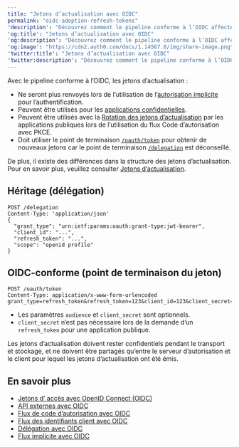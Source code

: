 ---
title: "Jetons d’actualisation avec OIDC"
permalink: "oidc-adoption-refresh-tokens"
'description': "Découvrez comment le pipeline conforme à l’OIDC affecte votre utilisation des jetons d’actualisation."
'og:title': "Jetons d’actualisation avec OIDC"
'og:description': "Découvrez comment le pipeline conforme à l’OIDC affecte votre utilisation des jetons d’actualisation."
'og:image': "https://cdn2.auth0.com/docs/1.14567.0/img/share-image.png"
'twitter:title': "Jetons d’actualisation avec OIDC"
'twitter:description': "Découvrez comment le pipeline conforme à l’OIDC affecte votre utilisation des jetons d’actualisation."
---

Avec le pipeline conforme à l’OIDC, les jetons d’actualisation :

* Ne seront plus renvoyés lors de l’utilisation de l’[autorisation implicite](/docs/fr-ca/get-started/authentication-and-authorization-flow/implicit-flow-with-form-post) pour l’authentification.
* Peuvent être utilisés pour les [applications confidentielles](/docs/fr-ca/get-started/applications/confidential-and-public-applications).
* Peuvent être utilisés avec la [Rotation des jetons d’actualisation](/docs/fr-ca/secure/tokens/refresh-tokens/refresh-token-rotation) par les applications publiques lors de l’utilisation du flux Code d’autorisation avec PKCE.
* Doit utiliser le point de terminaison [`/oauth/token`](/docs/fr-ca/api/authentication#refresh-token) pour obtenir de nouveaux jetons car le point de terminaison [`/delegation`](/docs/fr-ca/api/authentication#delegation) est déconseillé.

De plus, il existe des différences dans la structure des jetons d’actualisation. Pour en savoir plus, veuillez consulter [Jetons d’actualisation](/docs/fr-ca/secure/tokens/refresh-tokens).

## Héritage (délégation)

``` lines
POST /delegation
Content-Type: 'application/json'
{
  "grant_type": "urn:ietf:params:oauth:grant-type:jwt-bearer",
  "client_id": "...",
  "refresh_token": "...",
  "scope": "openid profile"
}
```

## OIDC-conforme (point de terminaison du jeton)

``` lines
POST /oauth/token
Content-Type: application/x-www-form-urlencoded
grant_type=refresh_token&refresh_token=123&client_id=123&client_secret=123&scope=openid+profile&audience=https%3A%2F%2Fapi.example.com
```

* Les paramètres `audience` et `client_secret` sont optionnels.
* `client_secret` n’est pas nécessaire lors de la demande d’un `refresh_token` pour une application publique.

<Warning>

Les jetons d’actualisation doivent rester confidentiels pendant le transport et stockage, et ne doivent être partagés qu’entre le serveur d’autorisation et le client pour lequel les jetons d’actualisation ont été émis.

</Warning>

## En savoir plus

* [Jetons d’ accès avec OpenID Connect (OIDC)](/docs/fr-ca/authenticate/login/oidc-conformant-authentication/oidc-adoption-access-tokens)
* [API externes avec OIDC](/docs/fr-ca/authenticate/login/oidc-conformant-authentication/oidc-adoption-apis)
* [Flux de code d’autorisation avec OIDC](/docs/fr-ca/authenticate/login/oidc-conformant-authentication/oidc-adoption-auth-code-flow)
* [Flux des identifiants client avec OIDC](/docs/fr-ca/authenticate/login/oidc-conformant-authentication/oidc-adoption-client-credentials-flow)
* [Délégation avec OIDC](/docs/fr-ca/authenticate/login/oidc-conformant-authentication/oidc-adoption-delegation)
* [Flux implicite avec OIDC](/docs/fr-ca/authenticate/login/oidc-conformant-authentication/oidc-adoption-implicit-flow)